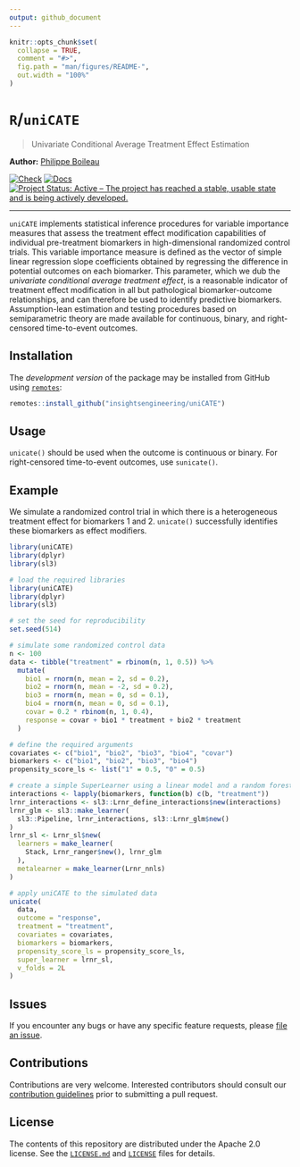 ```yaml
---
output: github_document
---
```


<!-- README.md is generated from README.Rmd. Please edit that file -->

```r
knitr::opts_chunk$set(
  collapse = TRUE,
  comment = "#>",
  fig.path = "man/figures/README-",
  out.width = "100%"
)
```

# `R`/`uniCATE`

> Univariate Conditional Average Treatment Effect Estimation

__Author:__ [Philippe Boileau](https://pboileau.ca/)

<!-- badges: start -->
[![Check](https://github.com/insightsengineering/uniCATE/actions/workflows/check.yaml/badge.svg)](https://github.com/insightsengineering/uniCATE/actions/workflows/check.yaml)
[![Docs](https://github.com/insightsengineering/uniCATE/actions/workflows/docs.yaml/badge.svg)](https://github.com/insightsengineering/uniCATE/actions/workflows/docs.yaml)
[![Project Status: Active – The project has reached a stable, usable state and is being actively developed.](https://www.repostatus.org/badges/latest/active.svg)](https://www.repostatus.org/#active)
<!-- badges: end -->

---

`uniCATE` implements statistical inference procedures for variable importance
measures that assess the treatment effect modification capabilities of
individual pre-treatment biomarkers in high-dimensional randomized control
trials. This variable importance measure is defined as the vector of simple
linear regression slope coefficients obtained by regressing the difference
in potential outcomes on each biomarker. This parameter, which we dub the
*univariate conditional average treatment effect*, is a reasonable indicator of
treatment effect modification in all but pathological biomarker-outcome
relationships, and can therefore be used to identify predictive biomarkers.
Assumption-lean estimation and testing procedures based on semiparametric theory
are made available for continuous, binary, and right-censored time-to-event
outcomes.


## Installation

The _development version_ of the package may be installed from GitHub using
[`remotes`](https://CRAN.R-project.org/package=remotes):

```r
remotes::install_github("insightsengineering/uniCATE")
```

## Usage

`unicate()` should be used when the outcome is continuous or binary. For
right-censored time-to-event outcomes, use `sunicate()`.

## Example

We simulate a randomized control trial in which there is a heterogeneous
treatment effect for biomarkers 1 and 2. `unicate()` successfully identifies
these biomarkers as effect modifiers.

```r
library(uniCATE)
library(dplyr)
library(sl3)
```
```r
# load the required libraries
library(uniCATE)
library(dplyr)
library(sl3)
```
```r
# set the seed for reproducibility
set.seed(514)

# simulate some randomized control data
n <- 100
data <- tibble("treatment" = rbinom(n, 1, 0.5)) %>%
  mutate(
    bio1 = rnorm(n, mean = 2, sd = 0.2),
    bio2 = rnorm(n, mean = -2, sd = 0.2),
    bio3 = rnorm(n, mean = 0, sd = 0.1),
    bio4 = rnorm(n, mean = 0, sd = 0.1),
    covar = 0.2 * rbinom(n, 1, 0.4),
    response = covar + bio1 * treatment + bio2 * treatment
  )

# define the required arguments
covariates <- c("bio1", "bio2", "bio3", "bio4", "covar")
biomarkers <- c("bio1", "bio2", "bio3", "bio4")
propensity_score_ls <- list("1" = 0.5, "0" = 0.5)

# create a simple SuperLearner using a linear model and a random forest
interactions <- lapply(biomarkers, function(b) c(b, "treatment"))
lrnr_interactions <- sl3::Lrnr_define_interactions$new(interactions)
lrnr_glm <- sl3::make_learner(
  sl3::Pipeline, lrnr_interactions, sl3::Lrnr_glm$new()
)
lrnr_sl <- Lrnr_sl$new(
  learners = make_learner(
    Stack, Lrnr_ranger$new(), lrnr_glm
  ),
  metalearner = make_learner(Lrnr_nnls)
)

# apply uniCATE to the simulated data
unicate(
  data,
  outcome = "response",
  treatment = "treatment",
  covariates = covariates,
  biomarkers = biomarkers,
  propensity_score_ls = propensity_score_ls,
  super_learner = lrnr_sl,
  v_folds = 2L
)
```

## Issues

If you encounter any bugs or have any specific feature requests, please [file
an issue](https://github.com/insightsengineering/uniCATE/issues).


## Contributions

Contributions are very welcome. Interested contributors should consult our
[contribution
guidelines](https://github.com/insightsengineering/uniCATE/blob/master/.github/CONTRIBUTING.md)
prior to submitting a pull request.


## License

The contents of this repository are distributed under the Apache 2.0 license.
See the
[`LICENSE.md`](https://github.com/insightsengineering/uniCATE/blob/main/LICENSE.md)
and [`LICENSE`](https://github.com/insightsengineering/uniCATE/blob/main/LICENSE)
files for details.

